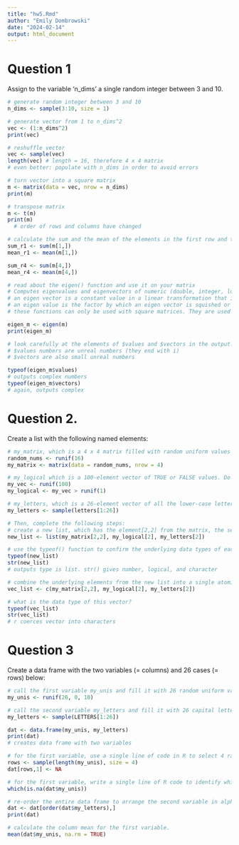 ```yaml
---
title: "hw5.Rmd"
author: "Emily Dombrowski"
date: "2024-02-14"
output: html_document
---
```


# Question 1
Assign to the variable 'n_dims' a single random integer between 3 and 10.

```r
# generate random integer between 3 and 10
n_dims <- sample(3:10, size = 1)

# generate vector from 1 to n_dims^2
vec <- (1:n_dims^2)
print(vec)

# reshuffle vector
vec <- sample(vec)
length(vec) # length = 16, therefore 4 x 4 matrix
# even better: populate with n_dims in order to avoid errors

# turn vector into a square matrix
m <- matrix(data = vec, nrow = n_dims)
print(m)

# transpose matrix
m <- t(m)
print(m)
  # order of rows and columns have changed

# calculate the sum and the mean of the elements in the first row and then the last row.
sum_r1 <- sum(m[1,])
mean_r1 <- mean(m[1,])

sum_r4 <- sum(m[4,])
mean_r4 <- mean(m[4,])

# read about the eigen() function and use it on your matrix
# Computes eigenvalues and eigenvectors of numeric (double, integer, logical) or complex matrices.
# an eigen vector is a constant value in a linear transformation that is applied to matrix.
# an eigen value is the factor by which an eigen vector is squished or stretchrf
# these functions can only be used with square matrices. They are used to reduce the dimensionality of matrices, allowing downstream analysis. 

eigen_m <- eigen(m)
print(eigen_m)

# look carefully at the elements of $values and $vectors in the output. What kind of numbers are these?
# $values numbers are unreal numbers (they end with i)
# $vectors are also small unreal numbers

typeof(eigen_m$values)
# outputs complex numbers
typeof(eigen_m$vectors)
# again, outputs complex
```
# Question 2. 
Create a list with the following named elements:
```r
# my_matrix, which is a 4 x 4 matrix filled with random uniform values
random_nums <- runif(16)
my_matrix <- matrix(data = random_nums, nrow = 4)

# my_logical which is a 100-element vector of TRUE or FALSE values. Do this efficiently by setting up a vector of random values and then applying an inequality to it.
my_vec <- runif(100)
my_logical <- my_vec > runif(1)

# my_letters, which is a 26-element vector of all the lower-case letters in random order.
my_letters <- sample(letters[1:26])

# Then, complete the following steps:
# create a new list, which has the element[2,2] from the matrix, the second element of the logical vector, and the second element of the letters vector.
new_list <- list(my_matrix[2,2], my_logical[2], my_letters[2])

# use the typeof() function to confirm the underlying data types of each component in this list
typeof(new_list)
str(new_list)
# outputs type is list. str() gives number, logical, and character

# combine the underlying elements from the new list into a single atomic vector with the c() function.
vec_list <- c(my_matrix[2,2], my_logical[2], my_letters[2])

# what is the data type of this vector?
typeof(vec_list)
str(vec_list)
# r coerces vector into characters
```

# Question 3
Create a data frame with the two variables (= columns) and 26 cases (= rows) below:
```r
# call the first variable my_unis and fill it with 26 random uniform values from 0 to 10
my_unis <- runif(26, 0, 10)

# call the second variable my_letters and fill it with 26 capital letters in random order.
my_letters <- sample(LETTERS[1:26])

dat <- data.frame(my_unis, my_letters)
print(dat)
# creates data frame with two variables

# for the first variable, use a single line of code in R to select 4 random rows and replace the numerical values in those rows with NA.
rows <- sample(length(my_unis), size = 4)
dat[rows,1] <- NA

# for the first variable, write a single line of R code to identify which rows have the missing values.
which(is.na(dat$my_unis))

# re-order the entire data frame to arrange the second variable in alphabetical order
dat <- dat[order(dat$my_letters),]
print(dat)

# calculate the column mean for the first variable.
mean(dat$my_unis, na.rm = TRUE)
```